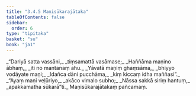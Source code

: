 ```yaml
---
title: "3.4.5 Maṇisūkarajātaka"
tableOfContents: false
sidebar:
  order: 6
type: "tipitaka"
basket: "su"
book: "ja1"
---
```



<DynamicBreadcrumb />

<Division number="103" book="ja1">

<Paragraph number="812" type="verses" book="ja1">
_“Dariyā satta vassāni,_  
_tiṃsamattā vasāmase;_  
_Haññāma maṇino ābhaṃ,_  
_iti no mantanaṃ ahu._  

</Paragraph>

</Division>
<Division number="104" book="ja1">

<Paragraph number="813" type="verses" book="ja1">
_Yāvatā maṇiṃ ghaṃsāma,_  
_bhiyyo vodāyate maṇi;_  
_Idañca dāni pucchāma,_  
_kiṃ kiccaṃ idha maññasi”._  

</Paragraph>

</Division>
<Division number="105" book="ja1">

<Paragraph number="814" type="verses" book="ja1">
_“Ayaṃ maṇi veḷūriyo,_  
_akāco vimalo subho;_  
_Nāssa sakkā siriṃ hantuṃ,_  
_apakkamatha sūkarā”ti._  


</Paragraph>
</Division>

<Paragraph number="815" type="center" book="ja1">
Maṇisūkarajātakaṃ pañcamaṃ.
</Paragraph>